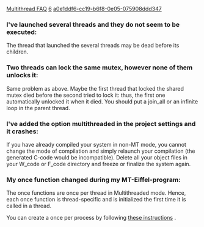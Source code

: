 [[Property:title|Multithread FAQ]]
[[Property:weight|6]]
[[Property:uuid|a0e1ddf6-cc19-b6f8-0e05-075908ddd347]]
===I've launched several threads and they do not seem to be executed:===

The thread that launched the several threads may be dead before its children.

===Two threads can lock the same mutex, however none of them unlocks it:===

Same problem as above. Maybe the first thread that locked the shared mutex died before the second tried to lock it: thus, the first one automatically unlocked it when it died. You should put a join_all or an infinite loop in the parent thread.

===I've added the option multithreaded in the project settings and it crashes:===

If you have already compiled your system in non-MT mode, you cannot change the mode of compilation and simply relaunch your compilation (the generated C-code would be incompatible). Delete all your object files in your W_code or F_code directory and freeze or finalize the system again.

===My once function changed during my MT-Eiffel-program:===

The once functions are once per thread in Multithreaded mode. Hence, each once function is thread-specific and is initialized the first time it is called in a thread.

You can create a once per process by following [[Once features in multithreaded mode|these instructions]] . 




